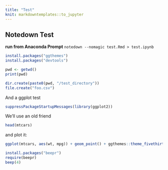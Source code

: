 ```yaml
---
title: "Test"
knit: markdowntemplates::to_jupyter
---
```

## Notedown Test

**run from Anaconda Prompt**
`notedown --nomagic test.Rmd > test.ipynb`

```r
install.packages("ggthemes")
install.packages("devtools")
```

```r
pwd <- getwd()
print(pwd)
```

```r
dir.create(paste0(pwd, "/test_directory"))
file.create("foo.csv")
```

And a ggplot test

```r
suppressPackageStartupMessages(library(ggplot2))
```

We'll use an old friend

```r
head(mtcars)
```

and plot it:

```r
ggplot(mtcars, aes(wt, mpg)) + geom_point() + ggthemes::theme_fivethirtyeight()
```

```r
install.packages("beepr")
require(beepr)
beep(4)
```

